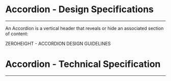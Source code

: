 
<Meta title="ODS Components/Layout/Accordion [atom]/Specifications" />

# Accordion - Design Specifications
----

An Accordion is a vertical header that reveals or hide an associated section of content:
<div>
  <osds-button color="primary" variant="ghost" href="https://zeroheight.com/6fc8a63f7/p/287578-accordion/b/40a887" target="_blank">
    ZEROHEIGHT - ACCORDION DESIGN GUIDELINES &nbsp;
        <osds-icon name="external-link" color="primary" size="xs"></osds-icon>
  </osds-button>
</div>

# Accordion - Technical Specification
----

<SpecificationsAccordion />
